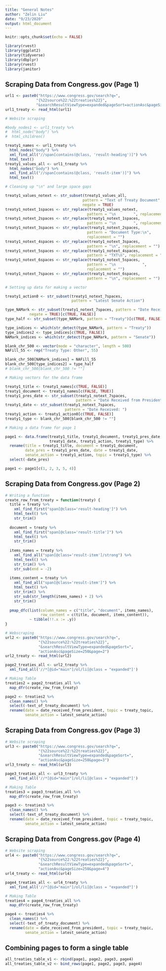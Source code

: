 ```yaml
---
title: "General Notes"
author: "Zelin Liu"
date: "9/23/2020"
output: html_document
---
```


```r
knitr::opts_chunk$set(echo = FALSE)

library(rvest)
library(ggplot2)
library(tidyverse)
library(dbplyr)
library(rvest)
library(janitor)
```

## Scraping Data from Congress.gov (Page 1)
```r
url1 <- paste0("https://www.congress.gov/search?q=",
              "{%22source%22:%22treaties%22}",
              "&searchResultViewType=expanded&pageSort=actionAsc&pageSize=250")
url1_treaty <- read_html(url1)

# Website scraping

#body_nodes1 <- url1_treaty %>%
#  html_node("body") %>%
#  html_children()

treaty1_names <- url1_treaty %>%
  html_nodes("body") %>%
  xml_find_all("//span[contains(@class, 'result-heading')]") %>%
  html_text()
treaty1_values_all <- url1_treaty %>%
  html_nodes("body") %>%
  xml_find_all("//span[contains(@class, 'result-item')]") %>%
  html_text()

# Cleaning up "\n" and large space gaps

treaty1_values_notext <- str_subset(treaty1_values_all,
                                   pattern = "Text of Treaty Document",
                                   negate = TRUE)
treaty1_notext_1spaces <- str_replace(treaty1_values_notext,
                                     pattern = "\n        ", replacement = "")
treaty1_notext_2spaces <- str_replace(treaty1_notext_1spaces, 
                                     pattern = "\n        ", replacement =  " ")
treaty1_notext_3spaces <- str_replace(treaty1_notext_2spaces,
                                     pattern = "Document Type:\n",
                                     replacement = "")
treaty1_notext_4spaces <- str_replace(treaty1_notext_3spaces,
                                     pattern = "\n", replacement = "")
treaty1_notext_5spaces <- str_replace(treaty1_notext_4spaces,
                                     pattern = "TXT\n", replacement = "")
treaty1_notext_6spaces <- str_replace(treaty1_notext_5spaces,
                                     pattern = "\n            ",
                                     replacement = "")
treaty1_notext_7spaces <- str_replace(treaty1_notext_6spaces,
                                     pattern = "\n", replacement = "")

# Setting up data for making a vector

treaty1_action0 <- str_subset(treaty1_notext_7spaces, 
                              pattern = "Latest Senate Action")

type_NAMark <- str_subset(treaty1_notext_7spaces, pattern = "Date Received", 
           negate = TRUE)[c(TRUE, FALSE)]
type_half <- str_subset(type_NAMark, pattern = "Treaty")[c(TRUE, FALSE)]

type_indices <- which(str_detect(type_NAMark, pattern = "Treaty"))
type_indices2 <- type_indices[c(TRUE, FALSE)]
NAMark_indices <- which(str_detect(type_NAMark, pattern = "Senate"))

blank_chr_500 <- vector(mode = "character", length = 500)
NAFill_55 <- rep("Treaty Type: Other", 55)

blank_chr_500[NAMark_indices] = NAFill_55
blank_chr_500[type_indices2] = type_half
# blank_chr_500[blank_chr_500 != ""]

# Making vectors for the data frame

treaty1_title <- treaty1_names[c(TRUE, FALSE)]
treaty1_document <- treaty1_names[c(FALSE, TRUE)]
treaty1_pres_date <- str_subset(treaty1_notext_7spaces,
                                pattern = "Date Received from President")
treaty1_date <- str_subset(treaty1_notext_7spaces,
                           pattern = "Date Received: ")
treaty1_action <- treaty1_action0[c(TRUE, FALSE)]
treaty1_type <- blank_chr_500[blank_chr_500 != ""]

# Making a data frame for page 1

page1 <- data.frame(treaty1_title, treaty1_document, treaty1_pres_date, 
                    treaty1_date, treaty1_action, treaty1_type) %>%
  rename(title = treaty1_title, document = treaty1_document, 
         date_pres = treaty1_pres_date, date = treaty1_date, 
         senate_action = treaty1_action, topic = treaty1_type) %>%
  select(-date_pres)

page1 <- page1[c(1, 2, 3, 5, 4)]
```


## Scraping Data from Congress.gov (Page 2)
```r
# Writing a function
create_row_from_treaty = function(treaty) {
  title = treaty %>%
    xml_find_first("span[@class='result-heading']") %>%
    html_text() %>%
    str_trim()
  
  document = treaty %>%
    xml_find_first("span[@class='result-title']") %>%
    html_text() %>%
    str_trim()
  
  items_names = treaty %>%
    xml_find_all("span[@class='result-item']/strong") %>%
    html_text() %>%
    str_trim() %>%
    str_sub(end = -2)
  
  items_content = treaty %>%
    xml_find_all("span[@class='result-item']") %>%
    html_text() %>%
    str_trim() %>%
    str_sub(str_length(items_names) + 2) %>%
    str_trim()
  
  pmap_dfc(list(column_names = c("title", "document", items_names),
                row_content = c(title, document, items_content)),
           ~ tibble(!!.x := .y))
}

# Webscraping
url2 <- paste0("https://www.congress.gov/search?q=",
               "{%22source%22:%22treaties%22}", 
               "&searchResultViewType=expanded&pageSort=", 
               "actionAsc&pageSize=250&page=2")
url2_treaty <- read_html(url2)

page2_treaties_all <- url2_treaty %>%
  xml_find_all('//*[@id="main"]/ol/li[@class = "expanded"]')

# Making Table
treaties2 = page2_treaties_all %>%
  map_dfr(create_row_from_treaty)

page2 <- treaties2 %>%
  clean_names() %>%
  select(-text_of_treaty_document) %>%
  rename(date = date_received_from_president, topic = treaty_topic, 
         senate_action = latest_senate_action)
```


## Scraping Data from Congress.gov (Page 3)
```r
# Website scraping
url3 <- paste0("https://www.congress.gov/search?q=", 
               "{%22source%22:%22treaties%22}", 
               "&searchResultViewType=expanded&pageSort=",
               "actionAsc&pageSize=250&page=3")
url3_treaty <- read_html(url3)

page3_treaties_all <- url3_treaty %>%
  xml_find_all('//*[@id="main"]/ol/li[@class = "expanded"]')

# Making Table
treaties3 = page3_treaties_all %>%
  map_dfr(create_row_from_treaty)

page3 <- treaties3 %>%
  clean_names() %>%
  select(-text_of_treaty_document) %>%
  rename(date = date_received_from_president, topic = treaty_topic, 
         senate_action = latest_senate_action)
```


## Scraping Data from Congress.gov (Page 4)
```r
# Website scraping
url4 <- paste0("https://www.congress.gov/search?q=",
               "{%22source%22:%22treaties%22}", 
               "&searchResultViewType=expanded&pageSort=", 
               "actionAsc&pageSize=250&page=4")
url4_treaty <- read_html(url4)

page4_treaties_all <- url4_treaty %>%
  xml_find_all('//*[@id="main"]/ol/li[@class = "expanded"]')

# Making Table
treaties4 = page4_treaties_all %>%
  map_dfr(create_row_from_treaty)

page4 <- treaties4 %>%
  clean_names() %>%
  select(-text_of_treaty_document) %>%
  rename(date = date_received_from_president, topic = treaty_topic, 
         senate_action = latest_senate_action)
```

## Combining pages to form a single table
```r
all_treaties_table_v1 <- rbind(page1, page2, page3, page4)
all_treaties_table_v2 <- bind_rows(page1, page2, page3, page4)
```

